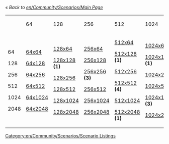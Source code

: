 ''« Back to [[en/Community/Scenarios/Main Page]]''

{| cellspacing="3" width="90%" align="center"
|-
|
|64
|128
|256
|512
|1024
|2048
|-
|width="8px"|
64

128

256

512

1024

2048
|width="16%"|
[[en/Community/Scenarios/Size/64x64|64x64]]

[[en/Community/Scenarios/Size/64x128|64x128]]

[[en/Community/Scenarios/Size/64x256|64x256]]

[[en/Community/Scenarios/Size/64x512|64x512]]

[[en/Community/Scenarios/Size/64x1024|64x1024]]

[[en/Community/Scenarios/Size/64x2048|64x2048]]
|width="16%"|
[[en/Community/Scenarios/Size/64x128|128x64]]

[[en/Community/Scenarios/Size/128x128|128x128]] '''(1)'''

[[en/Community/Scenarios/Size/128x256|128x256]]

[[en/Community/Scenarios/Size/128x512|128x512]]

[[en/Community/Scenarios/Size/128x1024|128x1024]]

[[en/Community/Scenarios/Size/128x2048|128x2048]]
|width="16%"|
[[en/Community/Scenarios/Size/64x256|256x64]]

[[en/Community/Scenarios/Size/128x256|256x128]]

[[en/Community/Scenarios/Size/256x256|256x256]] '''(3)'''

[[en/Community/Scenarios/Size/256x512|256x512]]

[[en/Community/Scenarios/Size/256x1024|256x1024]]

[[en/Community/Scenarios/Size/256x2048|256x2048]]
|width="16%"|
[[en/Community/Scenarios/Size/64x512|512x64]]

[[en/Community/Scenarios/Size/128x512|512x128]] '''(1)'''

[[en/Community/Scenarios/Size/256x512|512x256]]

[[en/Community/Scenarios/Size/512x512|512x512]] '''(4)'''

[[en/Community/Scenarios/Size/512x1024|512x1024]]

[[en/Community/Scenarios/Size/512x2048|512x2048]] '''(1)'''
|width="16%"|
[[en/Community/Scenarios/Size/64x1024|1024x64]]

[[en/Community/Scenarios/Size/128x1024|1024x128]] '''(1)'''

[[en/Community/Scenarios/Size/256x1024|1024x256]]

[[en/Community/Scenarios/Size/512x1024|1024x512]]

[[en/Community/Scenarios/Size/1024x1024|1024x1024]] '''(3)'''

[[en/Community/Scenarios/Size/1024x2048|1024x2048]]
|width="16%"|
[[en/Community/Scenarios/Size/64x2048|2048x64]]

[[en/Community/Scenarios/Size/128x2048|2048x128]]

[[en/Community/Scenarios/Size/256x2048|2048x256]]

[[en/Community/Scenarios/Size/512x2048|2048x512]]

[[en/Community/Scenarios/Size/1024x2048|2048x1024]]

[[en/Community/Scenarios/Size/2048x2048|2048x2048]] '''(4)'''
|}

[[Category:en/Community/Scenarios/Scenario Listings]]